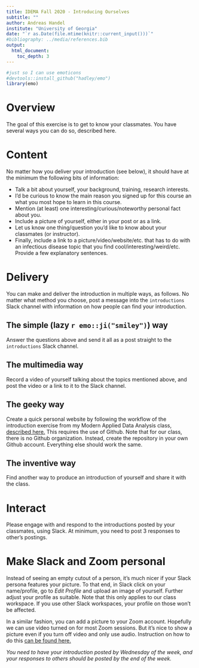 ```yaml
---
title: IDEMA Fall 2020 - Introducing Ourselves 
subtitle: ""
author: Andreas Handel
institute: "University of Georgia"
date: "`r as.Date(file.mtime(knitr::current_input()))`"
#bibliography: ../media/references.bib
output: 
  html_document:
    toc_depth: 3
---
```



```r
#just so I can use emoticons
#devtools::install_github("hadley/emo")
library(emo)
```


# Overview

The goal of this exercise is to get to know your classmates. You have several ways you can do so, described here.


# Content

No matter how you deliver your introduction (see below), it should have at the minimum the following bits of information:

* Talk a bit about yourself, your background, training, research interests. 
* I'd be curious to know the main reason you signed up for this course an what you most hope to learn in this course. 
* Mention (at least) one interesting/curious/noteworthy personal fact about you.
* Include a picture of yourself, either in your post or as a link. 
* Let us know one thing/question you'd like to know about your classmates (or instructor). 
* Finally, include a link to a picture/video/website/etc. that has to do with an infectious disease topic that you find cool/interesting/weird/etc. Provide a few explanatory sentences.



# Delivery

You can make and deliver the introduction in multiple ways, as follows. No matter what method you choose, post a message into the `introductions` Slack channel with information on how people can find your introduction.


## The simple (lazy `r emo::ji("smiley")`) way

Answer the questions above and send it all as a post straight to the `introductions` Slack channel.


## The multimedia way

Record a video of yourself talking about the topics mentioned above, and post the video or a link to it to the Slack channel.


## The geeky way

Create a quick personal website by following the workflow of the introduction exercise from my Modern Applied Data Analysis class, [described here.](https://andreashandel.github.io/MADAcourse/Exercise_Introducing_Ourselves.html) This requires the use of Github. Note that for our class, there is no Github organization. Instead, create the repository in your own Github account. Everything else should work the same. 


## The inventive way

Find another way to produce an introduction of yourself and share it with the class.


# Interact

Please engage with and respond to the introductions posted by your classmates, using Slack. At minimum, you need to post 3 responses to other's postings.


# Make Slack and Zoom personal

Instead of seeing an empty cutout of a person, it's much nicer if your Slack persona features your picture. To that end, in Slack click on your name/profile, go to _Edit Profile_ and upload an image of yourself. Further adjust your profile as suitable. Note that this only applies to our class workspace. If you use other Slack workspaces, your profile on those won't be affected.

In a similar fashion, you can add a picture to your Zoom account. Hopefully we can use video turned on for most Zoom sessions. But it's nice to show a picture even if you turn off video and only use audio. Instruction on how to do this [can be found here.](https://support.zoom.us/hc/en-us/articles/201363203-Customizing-your-Profile)


_You need to have your introduction posted by Wednesday of the week, and your responses to others should be posted by the end of the week._

